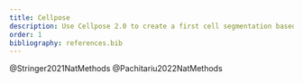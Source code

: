 ```yaml
---
title: Cellpose
description: Use Cellpose 2.0 to create a first cell segmentation based on the boundary stainings.
order: 1
bibliography: references.bib
---
```


@Stringer2021NatMethods @Pachitariu2022NatMethods
